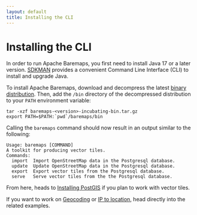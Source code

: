 ```yaml
---
layout: default
title: Installing the CLI
---
```


#  Installing the CLI

In order to run Apache Baremaps, you first need to install Java 17 or a later version.
[SDKMAN](https://sdkman.io/) provides a convenient Command Line Interface (CLI) to install and upgrade Java.

To install Apache Baremaps, download and decompress the latest [binary distribution](https://dist.apache.org/repos/dist/release/incubator/baremaps/).
Then, add the `/bin` directory of the decompressed distribution to your `PATH` environment variable:

```
tar -xzf baremaps-<version>-incubating-bin.tar.gz
export PATH=$PATH:`pwd`/baremaps/bin
```

Calling the `baremaps` command should now result in an output similar to the following:

```
Usage: baremaps [COMMAND]
A toolkit for producing vector tiles.
Commands:
  import  Import OpenStreetMap data in the Postgresql database.
  update  Update OpenStreetMap data in the Postgresql database.
  export  Export vector tiles from the Postgresql database.
  serve   Serve vector tiles from the the Postgresql database.
```

From here, heads to [Installing PostGIS](/documentation/getting-started/installing-postgis/) if you plan to work with vector tiles.

If you want to work on [Geocoding](/documentation/examples/geocoding/) or [IP to location](/documentation/examples/ip-to-location/), head directly into the related examples.

